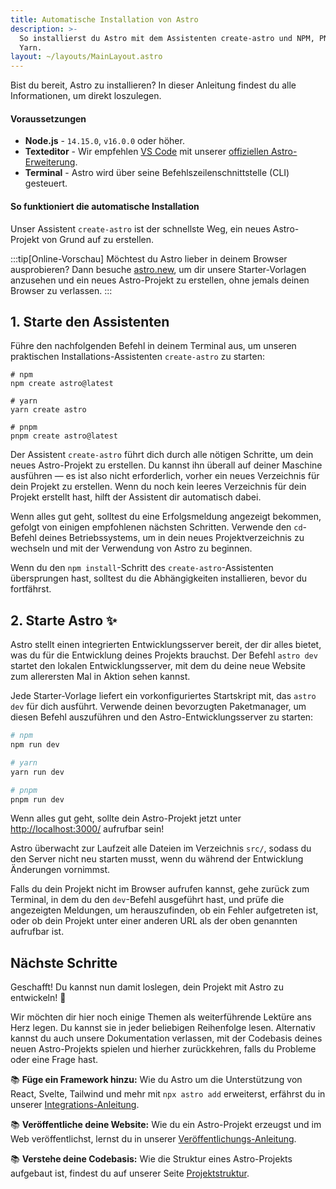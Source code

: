 ```yaml
---
title: Automatische Installation von Astro
description: >-
  So installierst du Astro mit dem Assistenten create-astro und NPM, PNPM oder
  Yarn.
layout: ~/layouts/MainLayout.astro
---
```


Bist du bereit, Astro zu installieren? In dieser Anleitung findest du alle Informationen, um direkt loszulegen.

#### Voraussetzungen

- **Node.js** - `14.15.0`, `v16.0.0` oder höher.
- **Texteditor** - Wir empfehlen [VS Code](https://code.visualstudio.com/) mit unserer [offiziellen Astro-Erweiterung](https://marketplace.visualstudio.com/items?itemName=astro-build.astro-vscode).
- **Terminal** - Astro wird über seine Befehlszeilenschnittstelle (CLI) gesteuert.

<InstallGuideTabGroup />

#### So funktioniert die automatische Installation

Unser Assistent `create-astro` ist der schnellste Weg, ein neues Astro-Projekt von Grund auf zu erstellen.

:::tip[Online-Vorschau]
Möchtest du Astro lieber in deinem Browser ausprobieren? Dann besuche [astro.new](https://astro.new/), um dir unsere Starter-Vorlagen anzusehen und ein neues Astro-Projekt zu erstellen, ohne jemals deinen Browser zu verlassen.
:::

## 1. Starte den Assistenten

Führe den nachfolgenden Befehl in deinem Terminal aus, um unseren praktischen Installations-Assistenten `create-astro` zu starten:

```shell
# npm
npm create astro@latest

# yarn
yarn create astro

# pnpm
pnpm create astro@latest
```

Der Assistent `create-astro` führt dich durch alle nötigen Schritte, um dein neues Astro-Projekt zu erstellen. Du kannst ihn überall auf deiner Maschine ausführen — es ist also nicht erforderlich, vorher ein neues Verzeichnis für dein Projekt zu erstellen. Wenn du noch kein leeres Verzeichnis für dein Projekt erstellt hast, hilft der Assistent dir automatisch dabei.

Wenn alles gut geht, solltest du eine Erfolgsmeldung angezeigt bekommen, gefolgt von einigen empfohlenen nächsten Schritten. Verwende den `cd`-Befehl deines Betriebssystems, um in dein neues Projektverzeichnis zu wechseln und mit der Verwendung von Astro zu beginnen.

Wenn du den `npm install`-Schritt des `create-astro`-Assistenten übersprungen hast, solltest du die Abhängigkeiten installieren, bevor du fortfährst.

## 2. Starte Astro ✨

Astro stellt einen integrierten Entwicklungsserver bereit, der dir alles bietet, was du für die Entwicklung deines Projekts brauchst. Der Befehl `astro dev` startet den lokalen Entwicklungsserver, mit dem du deine neue Website zum allerersten Mal in Aktion sehen kannst.

Jede Starter-Vorlage liefert ein vorkonfiguriertes Startskript mit, das `astro dev` für dich ausführt. Verwende deinen bevorzugten Paketmanager, um diesen Befehl auszuführen und den Astro-Entwicklungsserver zu starten:

```bash
# npm
npm run dev

# yarn
yarn run dev

# pnpm
pnpm run dev
```

Wenn alles gut geht, sollte dein Astro-Projekt jetzt unter [http://localhost:3000/](http://localhost:3000/) aufrufbar sein!

Astro überwacht zur Laufzeit alle Dateien im Verzeichnis `src/`, sodass du den Server nicht neu starten musst, wenn du während der Entwicklung Änderungen vornimmst.

Falls du dein Projekt nicht im Browser aufrufen kannst, gehe zurück zum Terminal, in dem du den `dev`-Befehl ausgeführt hast, und prüfe die angezeigten Meldungen, um herauszufinden, ob ein Fehler aufgetreten ist, oder ob dein Projekt unter einer anderen URL als der oben genannten aufrufbar ist.

## Nächste Schritte

Geschafft! Du kannst nun damit loslegen, dein Projekt mit Astro zu entwickeln! 🥳

Wir möchten dir hier noch einige Themen als weiterführende Lektüre ans Herz legen. Du kannst sie in jeder beliebigen Reihenfolge lesen. Alternativ kannst du auch unsere Dokumentation verlassen, mit der Codebasis deines neuen Astro-Projekts spielen und hierher zurückkehren, falls du Probleme oder eine Frage hast.

📚 **Füge ein Framework hinzu:** Wie du Astro um die Unterstützung von React, Svelte, Tailwind und mehr mit `npx astro add` erweiterst, erfährst du in unserer [Integrations-Anleitung](/de/guides/integrations-guide/).

📚 **Veröffentliche deine Website:** Wie du ein Astro-Projekt erzeugst und im Web veröffentlichst, lernst du in unserer [Veröffentlichungs-Anleitung](/de/guides/deploy/).

📚 **Verstehe deine Codebasis:** Wie die Struktur eines Astro-Projekts aufgebaut ist, findest du auf unserer Seite [Projektstruktur](/de/core-concepts/project-structure/).
